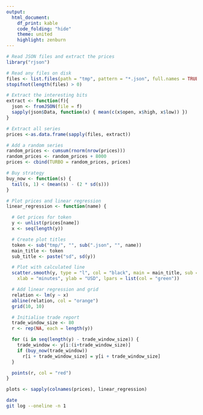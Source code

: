 ```yaml
---
output:
  html_document:
    df_print: kable
    code_folding: "hide"
    theme: united
    highlight: zenburn
---
```


```r
# Read JSON files and extract the prices
library("rjson")

# Read any files on disk
files <- list.files(path = "tmp", pattern = "*.json", full.names = TRUE)
stopifnot(length(files) > 0)

# Extract the interesting bits
extract <- function(f){
  json <- fromJSON(file = f)
  sapply(json$Data, function(x) { mean(c(x$open, x$high, x$low)) })
}

# Extract all series
prices <-as.data.frame(sapply(files, extract))

# Add a random series
random_prices <- cumsum(rnorm(nrow(prices)))
random_prices <- random_prices + 8000
prices <- cbind(TURBO = random_prices, prices)

# Buy strategy
buy_now <- function(s) {
  tail(s, 1) < (mean(s) - (2 * sd(s)))
}

# Plot prices and linear regression
linear_regression <- function(name) {

  # Get prices for token
  y <- unlist(prices[name])
  x <- seq(length(y))

  # Create plot titles
  token <- sub("tmp/", "", sub(".json", "", name))
  main_title <- token
  sub_title <- paste("sd", sd(y))

  # Plot with calculated line
  scatter.smooth(y, type = "l", col = "black", main = main_title, sub = sub_title,
    xlab = "minutes", ylab = "USD", lpars = list(col = "green"))

  # Add linear regression and grid
  relation <- lm(y ~ x)
  abline(relation, col = "orange")
  grid(10, 10)

  # Initialise trade report
  trade_window_size <- 80
  r <- rep(NA, each = length(y))

  for (i in seq(length(y) - trade_window_size)) {
    trade_window <- y[i:(i+trade_window_size)]
    if (buy_now(trade_window))
      r[i + trade_window_size] = y[i + trade_window_size]
  }

  points(r, col = "red")
}

plots <- sapply(colnames(prices), linear_regression)
```

```bash
date
git log --oneline -n 1
```
